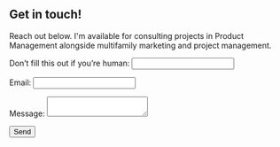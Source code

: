 ## Get in touch!

Reach out below. I'm available for consulting projects in Product Management alongside multifamily marketing and project management.

<form name="contact" method="POST" netlify-honeypot="bot-field" data-netlify="true">
  <p class="hidden">
    <label>
      Don’t fill this out if you’re human: <input name="bot-field" />
    </label>
  </p>
  <p>
    <label>
      Email: <input type="text" name="email" />
    </label>
  </p>
  <p>
    <label>
      Message: <textarea name="message"></textarea>
    </label>
  </p>
  <p>
    <button type="submit">Send</button>
  </p>
</form>

